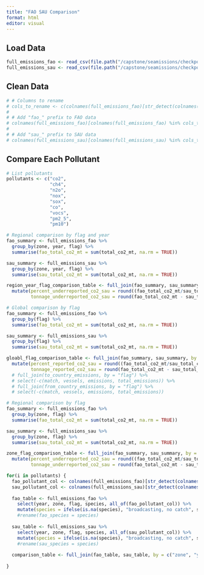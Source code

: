 ```yaml
---
title: "FAO SAU Comparison"
format: html
editor: visual
---
```


## Load Data

```r
full_emissions_fao <- read_csv(file.path("/capstone/seamissions/checkpoint/full_emissions_fao.csv"), show_col_types = FALSE)
full_emissions_sau <- read_csv(file.path("/capstone/seamissions/checkpoint/full_emissions_sau.csv"), show_col_types = FALSE)
```

## Clean Data

```r
# # Columns to rename
# cols_to_rename <- c(colnames(full_emissions_fao)[str_detect(colnames(full_emissions_fao), "_mt")])
# 
# # Add "fao_" prefix to FAO data
# colnames(full_emissions_fao)[colnames(full_emissions_fao) %in% cols_to_rename] <- paste0("fao_", colnames(full_emissions_fao)[colnames(full_emissions_fao) %in% cols_to_rename])
# 
# # Add "sau_" prefix to SAU data
# colnames(full_emissions_sau)[colnames(full_emissions_sau) %in% cols_to_rename] <- paste0("sau_", colnames(full_emissions_sau)[colnames(full_emissions_sau) %in% cols_to_rename])
```

## Compare Each Pollutant

```r
# List pollutants
pollutants <- c("co2", 
                "ch4",
                "n2o",
                "nox",
                "sox",
                "co",
                "vocs",
                "pm2_5",
                "pm10")

# Regional comparison by flag and year
fao_summary <- full_emissions_fao %>%
  group_by(zone, year, flag) %>%
  summarise(fao_total_co2_mt = sum(total_co2_mt, na.rm = TRUE))

sau_summary <- full_emissions_sau %>%
  group_by(zone, year, flag) %>%
  summarise(sau_total_co2_mt = sum(total_co2_mt, na.rm = TRUE))

region_year_flag_comparison_table <- full_join(fao_summary, sau_summary, by = c("zone", "year", "flag")) %>%
  mutate(percent_underreported_co2_sau = round((fao_total_co2_mt/sau_total_co2_mt)*100, 2),
         tonnage_underreported_co2_sau = round(fao_total_co2_mt - sau_total_co2_mt, 2))

# Global comparison by flag
fao_summary <- full_emissions_fao %>%
  group_by(flag) %>%
  summarise(fao_total_co2_mt = sum(total_co2_mt, na.rm = TRUE))

sau_summary <- full_emissions_sau %>%
  group_by(flag) %>%
  summarise(sau_total_co2_mt = sum(total_co2_mt, na.rm = TRUE))

gloabl_flag_comparison_table <- full_join(fao_summary, sau_summary, by = "flag") %>%
  mutate(percent_reported_co2_sau = round((fao_total_co2_mt/sau_total_co2_mt)*100, 2),
         tonnage_reported_co2_sau = round(fao_total_co2_mt - sau_total_co2_mt, 2))
  # full_join(to_country_emissions, by = "flag") %>%
  # select(-c(match, vessels, emissions, total_emissions)) %>%
  # full_join(from_country_emissions, by = "flag") %>%
  # select(-c(match, vessels, emissions, total_emissions)) 

# Regional comparison by flag
fao_summary <- full_emissions_fao %>%
  group_by(zone, flag) %>%
  summarise(fao_total_co2_mt = sum(total_co2_mt, na.rm = TRUE))

sau_summary <- full_emissions_sau %>%
  group_by(zone, flag) %>%
  summarise(sau_total_co2_mt = sum(total_co2_mt, na.rm = TRUE))

zone_flag_comparison_table <- full_join(fao_summary, sau_summary, by = c("zone", "flag")) %>%
  mutate(percent_underreported_co2_sau = round((fao_total_co2_mt/sau_total_co2_mt)*100, 2),
         tonnage_underreported_co2_sau = round(fao_total_co2_mt - sau_total_co2_mt, 2))
```









```r
for(i in pollutants) {
  fao_pollutant_col <- colnames(full_emissions_fao)[str_detect(colnames(full_emissions_fao), pollutants[1])]
  sau_pollutant_col <- colnames(full_emissions_sau)[str_detect(colnames(full_emissions_sau), pollutants[1])]
  
  fao_table <- full_emissions_fao %>%
    select(year, zone, flag, species, all_of(fao_pollutant_col)) %>%
    mutate(species = ifelse(is.na(species), "broadcasting, no catch", species))
    #rename(fao_species = species)
  
  sau_table <- full_emissions_sau %>%
    select(year, zone, flag, species, all_of(sau_pollutant_col)) %>%
    mutate(species = ifelse(is.na(species), "broadcasting, no catch", species))
    #rename(sau_species = species)
  
  comparison_table <- full_join(fao_table, sau_table, by = c("zone", "year", "flag", "species"))
  
}
```

